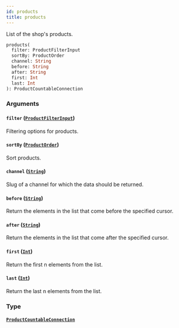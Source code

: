```yaml
---
id: products
title: products
---
```



List of the shop's products.

```graphql
products(
  filter: ProductFilterInput
  sortBy: ProductOrder
  channel: String
  before: String
  after: String
  first: Int
  last: Int
): ProductCountableConnection
```


### Arguments

#### `filter` ([`ProductFilterInput`](../../../developer/api-reference/inputs/product-filter-input))

Filtering options for products.


#### `sortBy` ([`ProductOrder`](../../../developer/api-reference/inputs/product-order))

Sort products.


#### `channel` ([`String`](../../../developer/api-reference/scalars/string))

Slug of a channel for which the data should be returned.


#### `before` ([`String`](../../../developer/api-reference/scalars/string))

Return the elements in the list that come before the specified cursor.


#### `after` ([`String`](../../../developer/api-reference/scalars/string))

Return the elements in the list that come after the specified cursor.


#### `first` ([`Int`](../../../developer/api-reference/scalars/int))

Return the first n elements from the list.


#### `last` ([`Int`](../../../developer/api-reference/scalars/int))

Return the last n elements from the list.


### Type

#### [`ProductCountableConnection`](../../../developer/api-reference/objects/product-countable-connection) 






